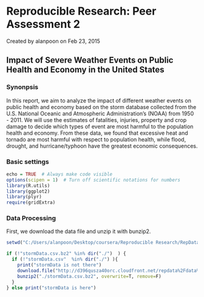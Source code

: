 Reproducible Research: Peer Assessment 2
==========================================
Created by alanpoon on Feb 23, 2015

## Impact of Severe Weather Events on Public Health and Economy in the United States

### Synonpsis  
In this report, we aim to analyze the impact of different weather events on public health and economy based on the storm database collected from the U.S. National Oceanic and Atmospheric Administration's (NOAA) from 1950 - 2011. We will use the estimates of fatalities, injuries, property and crop damage to decide which types of event are most harmful to the population health and economy. From these data, we found that excessive heat and tornado are most harmful with respect to population health, while flood, drought, and hurricane/typhoon have the greatest economic consequences.

### Basic settings
```r
echo = TRUE  # Always make code visible
options(scipen = 1)  # Turn off scientific notations for numbers
library(R.utils)
library(ggplot2)
library(plyr)
require(gridExtra)
```
### Data Processing
First, we download the data file and unzip it with bunzip2.
```r
setwd("C:/Users/alanpoon/Desktop/coursera/Reproducible Research/RepData_PeerAssessment2/RepData_PeerAssessment2/")

if (!"stormData.csv.bz2" %in% dir("./")  ) {
  if (!"stormData.csv"  %in% dir("./") ){
    print("stormData is not there")
    download.file("http://d396qusza40orc.cloudfront.net/repdata%2Fdata%2FStormData.csv.bz2", destfile = "./stormData.csv.bz2")
    bunzip2("./stormData.csv.bz2", overwrite=T, remove=F)
  }
} else print("stormData is here")

```


